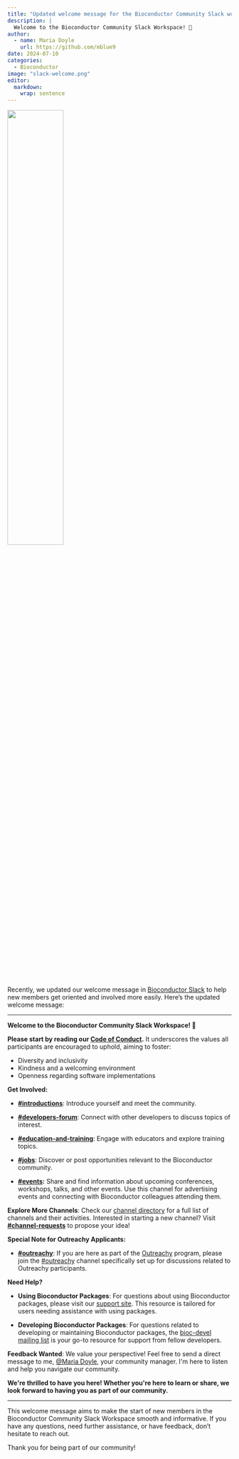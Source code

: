 ```yaml
---
title: "Updated welcome message for the Bioconductor Community Slack workspace"
description: |
  Welcome to the Bioconductor Community Slack Workspace! 🎉
author:
  - name: Maria Doyle
    url: https://github.com/mblue9
date: 2024-07-10
categories:
  - Bioconductor
image: "slack-welcome.png"
editor: 
  markdown: 
    wrap: sentence
---
```


![](slack-welcome.png){ width=50% fig-align="center"}

Recently, we updated our welcome message in [Bioconductor Slack](https://slack.bioconductor.org) to help new members get oriented and involved more easily.
Here's the updated welcome message:

------------------------------------------------------------------------

**Welcome to the Bioconductor Community Slack Workspace! 🎉**

**Please start by reading our [Code of Conduct](https://bioconductor.org/about/code-of-conduct/).** It underscores the values all participants are encouraged to uphold, aiming to foster:

-   Diversity and inclusivity
-   Kindness and a welcoming environment
-   Openness regarding software implementations

**Get Involved:**

-   [**#introductions**](https://community-bioc.slack.com/archives/C36B0HK7W): Introduce yourself and meet the community.

-   [**#developers-forum**](https://community-bioc.slack.com/archives/CLUJWDQF4): Connect with other developers to discuss topics of interest.

-   [**#education-and-training**](https://community-bioc.slack.com/archives/CUKAPEE1Y): Engage with educators and explore training topics.

-   [**#jobs**](https://community-bioc.slack.com/archives/CMC6T5KJ8): Discover or post opportunities relevant to the Bioconductor community.

-   [**#events**](https://community-bioc.slack.com/archives/C073Y21R02W)**:** Share and find information about upcoming conferences, workshops, talks, and other events.
    Use this channel for advertising events and connecting with Bioconductor colleagues attending them.

**Explore More Channels**: Check our [channel directory](https://bioconductor.github.io/BiocSlack/BiocSlack.html) for a full list of channels and their activities.
Interested in starting a new channel?
Visit [**#channel-requests**](https://community-bioc.slack.com/archives/C072RJ549JS) to propose your idea!

**Special Note for Outreachy Applicants:**

-   [**#outreachy**](https://community-bioc.slack.com/archives/C037LN1HQDB): If you are here as part of the [Outreachy](https://www.outreachy.org/) program, please join the [#outreachy](https://community-bioc.slack.com/archives/C037LN1HQDB) channel specifically set up for discussions related to Outreachy participants.

**Need Help?**

-   **Using Bioconductor Packages**: For questions about using Bioconductor packages, please visit our [support site](https://support.bioconductor.org/).
    This resource is tailored for users needing assistance with using packages.

-   **Developing Bioconductor Packages**: For questions related to developing or maintaining Bioconductor packages, the [bioc-devel mailing list](https://stat.ethz.ch/mailman/listinfo/bioc-devel) is your go-to resource for support from fellow developers.

**Feedback Wanted**: We value your perspective!
Feel free to send a direct message to me, [\@Maria Doyle](https://community-bioc.slack.com/team/U014DQGP3SP), your community manager.
I\'m here to listen and help you navigate our community.

**We\'re thrilled to have you here! Whether you\'re here to learn or share, we look forward to having you as part of our community.**

------------------------------------------------------------------------

This welcome message aims to make the start of new members in the Bioconductor Community Slack Workspace smooth and informative.
If you have any questions, need further assistance, or have feedback, don't hesitate to reach out.

Thank you for being part of our community!
